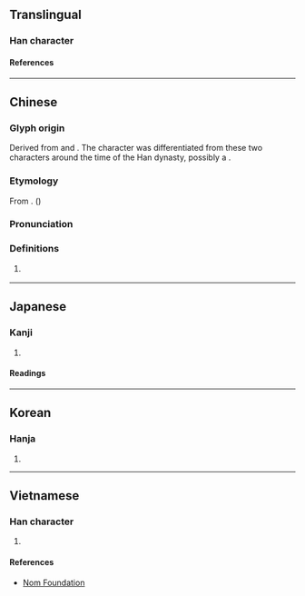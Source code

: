 {{also|余}}
{{character info}}
==Translingual==

===Han character===
{{Han char|rn=9|rad=人|as=05|sn=7|four=80901|canj=OMMF|ids=⿱人示}}

====References====
{{Han ref|kx=0099.010|dkj=00514|dj=0208.080|hdz=10128.030|uh=4F58}}

----

==Chinese==
{{zh-forms}}

===Glyph origin===
{{Han etym}}
Derived from {{zh-l|余}} and {{zh-l|舍}}. The character was differentiated from these two characters around the time of the Han dynasty, possibly a {{Han compound|人|示|ls=psc|c1=s|c2=p|t1=person}}.

===Etymology===
From {{l|zh|余}}. (''{{w|Kangxi Dictionary}}'')

===Pronunciation===
{{zh-pron
|m=Shé
|c=se4
|mc=
|oc=y
|ma=
|cat=pn
}}

===Definitions===
{{zh-hanzi}}

# {{surname|zh}}
#: {{zh-x|^佘 ^賽-花|{{w|She Saihua|'''She''' Saihua}} (a legendary heroine from ancient China's Northern Song Dynasty)}}

----

==Japanese==

===Kanji===
{{ja-kanji|grade=|rs=人05}}

# {{rfdef|ja|sort=人05}}

====Readings====
{{ja-readings
|on=しゃ, じゃ
|kun=
}}

----

==Korean==

===Hanja===
{{ko-hanja|사}}

# {{rfdef|ko|sort=人05}}

----

==Vietnamese==

===Han character===
{{vi-readings|reading=[[xa]]|rs=人05}}

# {{rfdef|vi|sort=人05}}

====References====
* [http://nomfoundation.org/common/nom_details.php?codepoint=4f58 Nom Foundation]